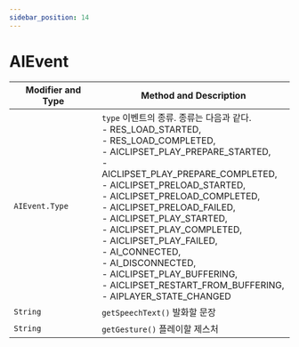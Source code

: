 ```yaml
---
sidebar_position: 14
---
```


# AIEvent

| Modifier and Type | Method and Description |
| ----------------- | ---------------------- |
| `AIEvent.Type`   |  `type` 이벤트의 종류. 종류는 다음과 같다. <br/>- RES_LOAD_STARTED, <br/>- RES_LOAD_COMPLETED, <br/>- AICLIPSET_PLAY_PREPARE_STARTED, <br/>- AICLIPSET_PLAY_PREPARE_COMPLETED, <br/>- AICLIPSET_PRELOAD_STARTED, <br/>- AICLIPSET_PRELOAD_COMPLETED, <br/>- AICLIPSET_PRELOAD_FAILED, <br/>- AICLIPSET_PLAY_STARTED, <br/>- AICLIPSET_PLAY_COMPLETED, <br/>- AICLIPSET_PLAY_FAILED, <br/>- AI_CONNECTED, <br/>- AI_DISCONNECTED, <br/>- AICLIPSET_PLAY_BUFFERING, <br/>- AICLIPSET_RESTART_FROM_BUFFERING, <br/>- AIPLAYER_STATE_CHANGED |
| `String`   |  `getSpeechText()` 발화할 문장 |
| `String`   |  `getGesture()` 플레이할 제스처 |

